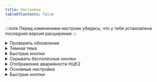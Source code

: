 ```yaml
---
title: Настройки
tableOfContents: false
---
```




:::note
Перед изменением настроек убедись, что у тебя установлена последняя версия расширения
:::

<Tabs>

<TabItem label="Общие" icon="setting">
<details>
<summary>Проверять обновления</summary>
Функция проверяет наличие доступных обновлений для расширения.

**Особенности:**

- Расширение проверяет наличие новой версии в [релизах](https://github.com/AuthFailed/domru-helper/releases)
- Проверка происходит только при запуске браузера
- Перекачивать расширение не нужно, расширение предложит обновить само себя

**Состояние:**

- Включено - Расширение проверяет наличие обновлений (Стандарт)
- Выключено - Расширение не проверяет наличие обновлений

</details>

<details>
<summary>Темная тема</summary>
Функция включает темную тему для окна расширения и настроек.

**Состояние:**

- Включено - Темная тема включена
- Выключено - Темная тема выключена (Стандарт)

**Пример:**

- Темная тема включена

  <Image
    src={darkTheme}
    alt="Темная тема"
    loading="eager"
    style="border: 2px solid grey;"
  />

- Темная тема выключена
  <Image
    src={lightTheme}
    alt="Светлая тема"
    loading="lazy"
    style="border: 2px solid grey;"
  />

</details>

</TabItem>

<TabItem label="Генезис" icon="email">
<details>

<summary>Быстрые кнопки</summary>
Функция включает отображение быстрых кнопок в Генезисе.

**Состояние:**

- Включено - Кнопки отображаются (Стандарт)
- Выключено - Кнопки не отображаются

**Пример:**

    <Image
      src={fastButtonsGenesys}
      alt="Быстрые кнопки"
      style="border: 2px solid grey;"
    />

</details>

<details>
<summary>Скрывать бесполезные кнопки</summary>
Функция удаляет со страницы Генезиса следующие кнопки:
- Facebook in Progress
- Facebook Draft
- Twitter in Progress
- Twitter Draft
- Лого Генезиса
- Кнопка поддержки Генезиса

**Особенности:**

- Кнопки удаляются полностью. Для восстановления требуется отключить функцию и обновить страницу Генезиса

**Состояние:**

- Включено - Кнопки скрываются
- Выключено - Кнопки не скрываются (Стандарт)

</details>

<details>
<summary>Отображение аварийности НЦК2</summary>
Функция включает отображение статуса аварийности в Генезиса для НЦК2. Состояние аварийности берется из канала "Аварийка ОТРС".

**Особенности:**

- Статус аварийности обновляется каждые 5 секунд
- Статус берется из последнего сообщения в канале
- Статус отображает полный контент сообщения в хедере
- Если есть слово `вкл` или `он` - надпись будет красным. В ином случае зеленым

**Состояние:**

- Включено - Аварийность отображается
- Выключено - Аварийность не отображается (Стандарт)

**Пример:**

    <Image
      src={otpc}
      alt="Аварийность OCTP"
      style="border: 2px solid grey;"
    />

</details>
</TabItem>

<TabItem label="АРМ" icon="seti:odata">
<details>
<summary>Основные настройки</summary>
<details>
  <summary>Скрывать СПАС</summary>
  Функция автоматически сворачивает окно СПАСа на договоре. Окно **не удаляется**, есть возможность развернуть его обратно.

**Состояние:**

- Включено - СПАС сворачивается при открытии договора
- Выключено - СПАС не сворачивается (Стандарт)

</details>

<details>
  <summary>Отображать быстрые СМС</summary>
  Функция добавляет кнопки для быстрого выбора типа СМС:
  - Оплата
  - ЛК
  - PPPoE
  - StaticIP

**Состояние:**

- Включено - Кнопки добавляются при открытии договора (Стандарт)
- Выключено - Кнопки не добавляются

**Пример:**

    <Image
      src={fastSMS}
      alt="Быстрые СМС"
      style="border: 2px solid grey;"
    />

</details>

<details>
  <summary>Помечать обращений как не ошибочные</summary>
  Функция автоматически помечает обращение как не ошибочное при его изменении.

**Состояние:**

- Включено - Обращения помечаются не ошибочными
- Выключено - Обращение никак не помечается (Стандарт)

**Пример:**

    <Image
      src={wrongTransfer}
      alt="Некорректный перевод"
      style="border: 2px solid grey;"
    />

</details>

<details>
  <summary>Убирать галочку Назначить на меня</summary>
  Функция автоматически убирает галочку на поле **Назначить на меня** при изменении обращения.

**Состояние:**

- Включено - Галочка убирается
- Выключено - Галочка не убирается (Стандарт)

**Пример:**

    <Image
      src={setOnMe}
      alt="Назначить на меня"
      style="border: 2px solid grey;"
    />

</details>

<details>
  <summary>Уведомлять об особом клиенте</summary>
  Функция проверяет и оповещает об особом клиенте при открытии договора.

**Состояние:**

- Включено - Расширение проверяет и оповещает об особом клиенте (Стандарт)
- Выключено - Проверка выключена

**Пример:**

    <Image
      src={specialClient}
      alt="Особый клиент"
      style="border: 2px solid grey;"
    />

</details>

</details>

<details>
<summary>Быстрые кнопки</summary>
<details>
<summary>Левый фрейм</summary>
Кнопки располагаются в левой фрейме АРМа.

**Особенности:**

- Если кнопка подразумевает смену продукта - произойдет баг. Требуется либо заранее выбрать корректный продукт, либо дважды нажать на кнопку.

**Состояние:**

- Включено - Расширение добавляет включенные в настройках кнопки в левый фрейм
- Выключено - Кнопки не добавляются

**Пример:**

    <Image
      src={fbLeftFrame}
      alt="Особый клиент"
      style="border: 2px solid grey;"
    />

    </details>

    <details>

<summary>Изменение обращения</summary>
Кнопки располагаются в окне изменения обращения.

**Состояние:**

- Включено - Расширение добавляет включенные в настройках кнопки на страницу изменения обращения
- Выключено - Кнопки не добавляются

**Пример:**

    <Image
      src={fbeditreq}
      alt="Особый клиент"
      style="border: 2px solid grey;"
      loading="eager"
    />

    </details>

</details>

<details>
<summary>Копирование элементов</summary>
<details>
  <summary>Отображать копирование адреса</summary>
  Добавляет кнопку на вкладку Инфо договора в АРМе для копирования адреса. Адрес копируется без индекса, индекс удаляется по Regex
  ```txt
/\d{6}|\d{3}/
  ```

**Состояние:**

- Включено - Кнопка копирования адреса добавляется на договор (Стандарт)
- Выключено - Кнопка не добавляется

</details>

<details>
  <summary>Копировать адрес без города</summary>
  Дополнение к предыдущей функции. Адрес копируется без индекса и улицы, улица удаляется по Regex
  ```txt
/.*?(ул\.)/i
  ```

**Состояние:**

- Включено - При копировании кнопкой удаляется город клиента
- Выключено - При копировании кнопкой город не удаляется (Стандарт)

</details>

<details>
  <summary>Отображать копирование карточки</summary>
  Добавляет кнопку на вкладку Инфо договора в АРМе для копирования карточки клиента.

**Состояние:**

- Включено - Кнопка копирования карточки добавляется на договор (Стандарт)
- Выключено - Кнопка не добавляется

</details>

<details>
  <summary>Отображать копирование договора</summary>
  Добавляет кнопку на вкладку Инфо договора в АРМе для копирования номера договора клиента.

**Состояние:**

- Включено - Кнопка копирования договора добавляется на договор (Стандарт)
- Выключено - Кнопка не добавляется

</details>

<details>
  <summary>Отображать копирование слотов СЗ</summary>
  Добавляет кнопку копирования доступных слотов СЗ на страницу изменения обращения.

**Состояние:**

- Включено - Кнопка копирования слотов добавляется на страницу (Стандарт)
- Выключено - Кнопка не добавляется

**Пример:**

    <Image
      src={copyTime}
      alt="Копировать слоты"
      style="border: 2px solid grey;"
    />

</details>

<details>
  <summary>Отображать копирование и проверку MAC-адреса </summary>
  Добавляет кнопки копирования и проверки MAC-адреса в проверку сессии и сессии за период.
**Состояние:**

- Включено - Кнопка копирования и проверки MAC'а добавляется (Стандарт)
- Выключено - Кнопка не добавляется

**Пример:**

    <Image
      src={checkMac}
      alt="Проверить МАК"
      style="border: 2px solid grey;"
    />

</details>

</details>

<details>
<summary>Скрытие вкладок</summary>
Функция позволяет скрывать вкладки с договора в АРМе.

**Особенности:**

- Вкладки поделены на два типа: Начисления и Остальные
- Вкладки на договор можно вернуть только отключением функции/конкретной опции и **обновлением договора**
- Вкладки удаляются после полной загрузки договора

**Состояние:**

- Включено - Выбранные в настройках вкладки удаляются
- Выключено - Вкладки не удаляются (Стандарт)

</details>

<details>
<summary>Подсветка обращений</summary>
Функция включает подсветку классификаторов в столбце **Класс проблемы**.

**Особенности:**

- На текущий момент доступна подсветка следующих классов:
  - Контакт сорвался
  - Обращение из Email
  - ОЦТП - Входящая связь
  - Компенсация за аварию
- Доступен выбор своего цвета для каждого классификатора
- Стандартные цветы подсветки для классификаторов:
  - Контакт сорвался - <span style="background-color:#ff0000">#ff0000</span>
  - Обращение из Email - <span style="background-color:#006400">#006400</span>
  - ОЦТП - Входящая связь - <span style="background-color:#008080">#008080</span>
  - Компенсация за аварию - <span style="background-color:#66CDAA">#66CDAA</span>

**Состояние:**

- Включено - Классификаторы подсвечиваются цветом, указанным в настройках (Стандарт)
- Выключено - Классификаторы не подсвечиваются

**Пример:**

    <Image
      src={highlights}
      alt="Подсветка обращений"
      style="border: 2px solid grey;"
      loading="eager"
    />

</details>
</TabItem>

<TabItem label="Линия" icon="rss">
<details>
<summary>Подсветка назначений</summary>
Функция подсвечивает специалистов в назначениях отдельными цветами.

**Особенности:**

- Подсвечиваются:
  - Проектная деятельность [Светлая тема - <span style="background-color:#F7DCB9">#F7DCB9</span>, Темная тема - <span style="background-color:#5D6D7E">#5D6D7E</span>]
  - РСГ [Светлая тема - <span style="background-color:#B3C8CF">#B3C8CF</span>, Темная тема - <span style="background-color:#4C688B">#4C688B</span>]
  - Обучение [Светлая тема - <span style="background-color:#DFCCFB">#DFCCFB</span>, Темная тема - <span style="background-color:#75608E">#75608E</span>]
  - Помощь смежному отделу [Светлая тема - <span style="background-color:#F3D0D7">#F3D0D7</span>, Темная тема - <span style="background-color:#82494A">#82494A</span>]
- Цвет автоматически меняется в зависимости от текущей темы Линии
- Подсветка автоматически обновляется при изменении DOM страницы

**Состояние:**

- Включено - Назначения подсвечиваются
- Выключено - Назначения не подсвечиваются (Стандарт)

</details>

<details>
<summary>Кнопки дежурных</summary>
Функция добавляет полезные кнопки для дежурных:
- Очередь вопросов
- Заглушки
- Предложка
- Прогноз SL
- ТС 2.0
- Генератор ленты

**Состояние:**

- Включено - Кнопки добавляются на линию
- Выключено - Кнопки не добавляются (Стандарт)

**Пример:**

    <Image
      src={dutyButtons}
      alt="Кнопки дежурных"
      style="border: 2px solid grey;"
    />

</details>

<details>
<summary>Прогноз SL</summary>
Функция отображает прогноз SL на следующие 30 минут. Опция доступна только для специалистов с доступом к инструменту.

**Особенности:**

- Формат вывода:

<Card>
  Прогноз на *промежуток в 30 минут*

Прогнозный SL: _прогноз SL на 30 минут_\
Прогноз чатов: _прогноз чатов на 30 минут_\
Разница людей: _прогноз разницы людей на 30 минут_\
Нужно держать _требуемый сл на 30 минут_\
Прогноз SL: _SL через 30 минут_

</Card>
- Обновляется раз в 10 секунд

**Состояние:**

- Включено - Прогноз SL загружается и отображается
- Выключено - Прогноз SL не загружается (Стандарт)

</details>

<details>
<summary>Быстрые кнопки</summary>
Функция позволяет добавить быстрые кнопки в верхнюю строку линии.

**Состояние:**

- Включено - Выбранные в списке на странице кнопки добавляются (Стандарт: Почта, Обеды)
- Выключено - Кнопки не добавляются

</details>
</TabItem>

</Tabs>
